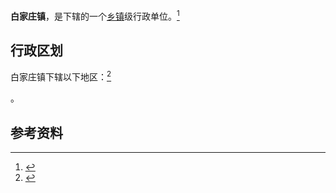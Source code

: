 {{中国乡级行政区|14/09/22/104/000}}

'''白家庄镇'''，是{{PRC admin/fullname|14/09/22/104/000|3}}下辖的一个[[乡镇|乡镇]]级行政单位。<ref>{{PRC admin/ref sgc|{{PRC admin/parent|14/09/22/104/000}}}}</ref>

== 行政区划 ==

白家庄镇下辖以下地区：<ref>{{PRC admin/ref sgc|14/09/22/104/000}}</ref>

{{PRC admin/children|14/09/22/104/000}}。

== 参考资料 ==

{{reflist}}

{{行政区划小作品}}
{{PRC admin/navcat|14/09/22/104/000}}
